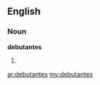 ==English==
===Noun===
'''debutantes'''
# {{plural of|[[debutante]]}}

[[ar:debutantes]]
[[my:debutantes]]